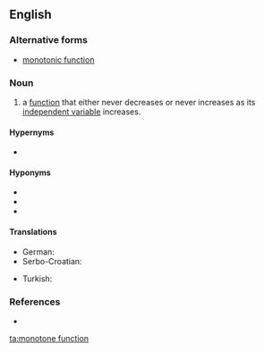 ==English==

===Alternative forms===
* [[monotonic function]]

===Noun===
{{en-noun}}

# {{context|mathematics|lang=en}}a [[function]] that either never decreases or never increases as its [[independent variable]] increases.

====Hypernyms====
* {{l|en|function}}

====Hyponyms====
* {{l|en|monotone nondecreasing function}}
* {{l|en|monotone nonincreasing function}}
* {{l|en|monotonic increasing function}}

====Translations====
{{trans-top|function that never decreases}}
* German: {{t|de|monoton fallende Funktion|f}}
* Serbo-Croatian: {{t|sh|monotona funkcija|f}}
{{trans-mid}}
* Turkish: {{t|tr|monoton azalan fonksiyon}}
{{trans-bottom}}

===References===
* {{pedia}}

[[ta:monotone function]]